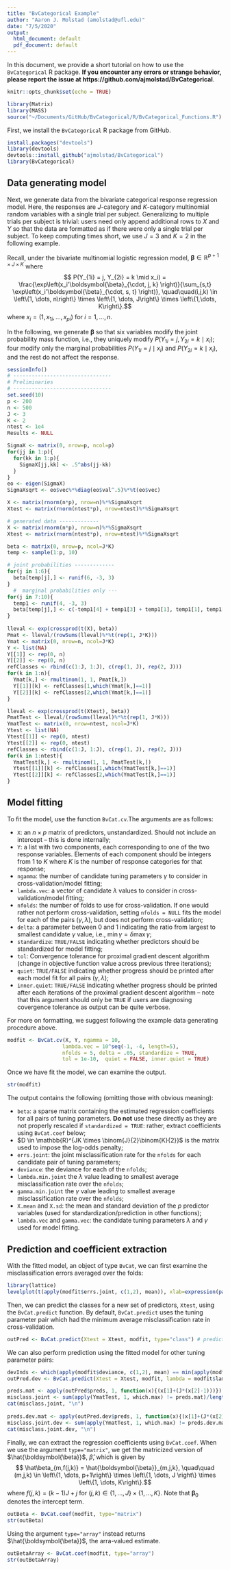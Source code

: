 ```yaml
---
title: "BvCategorical Example"
author: "Aaron J. Molstad (amolstad@ufl.edu)"
date: "7/5/2020"
output:
  html_document: default
  pdf_document: default
---
```

In this document, we provide a short tutorial on how to use the $\texttt{BvCategorical}$ R package. **If you encounter any errors or strange behavior, please report the issue at https://github.com/ajmolstad/BvCategorical**. 
```r
knitr::opts_chunk$set(echo = TRUE)
```

```r
library(Matrix)
library(MASS)
source("~/Documents/GitHub/BvCategorical/R/BvCategorical_Functions.R")
```
First, we install the $\texttt{BvCategorical}$ R package from GitHub. 
```r
install.packages("devtools")
library(devtools)
devtools::install_github("ajmolstad/BvCategorical")
library(BvCategorical)
```
## Data generating model

Next, we generate data from the bivariate categorical response regression model. Here, the responses are $J$-category and $K$-category multinomial random variables with a single trial per subject. Generalizing to multiple trials per subject is trivial: users need only append additional rows to $X$ and $Y$ so that the data are formatted as if there were only a single trial per subject. To keep computing times short, we use $J=3$ and $K=2$ in the following example. 

Recall, under the bivariate multinomial logistic regression model, $\boldsymbol{\beta} \in \mathbb{R}^{p + 1 \times J \times K}$ where 
$$ P(Y_{1i} = j, Y_{2i} = k \mid x_i) = \frac{\exp\left(x_i'\boldsymbol{\beta}_{\cdot, j, k} \right)}{\sum_{s,t} \exp\left(x_i'\boldsymbol{\beta}_{\cdot, s, t} \right)}, \quad\quad(i,j,k) \in \left\{1, \dots, n\right\} \times \left\{1, \dots, J\right\} \times \left\{1,\dots, K\right\}.$$
where $x_i = (1, x_{1i}, \dots, x_{pi})$ for $i=1, \dots, n$. 

In the following, we generate $\boldsymbol{\beta}$ so that six variables modify the joint probability mass function, i.e., they uniquely modify $P(Y_{1i} = j, Y_{2i} = k \mid x_i)$; four modify only the marginal probabilities $P(Y_{1i} = j\mid x_i)$ and $P(Y_{2i} = k \mid x_i)$, and the rest do not affect the response. 


```r
sessionInfo()
# --------------------------------
# Preliminaries
# --------------------------------
set.seed(10)
p <- 200
n <- 500
J <- 3 
K <- 2
ntest <- 1e4
Results <- NULL

SigmaX <- matrix(0, nrow=p, ncol=p)
for(jj in 1:p){
  for(kk in 1:p){
    SigmaX[jj,kk] <- .5^abs(jj-kk)
  }
}
eo <- eigen(SigmaX) 
SigmaXsqrt <- eo$vec%*%diag(eo$val^.5)%*%t(eo$vec)

X <- matrix(rnorm(n*p), nrow=n)%*%SigmaXsqrt
Xtest <- matrix(rnorm(ntest*p), nrow=ntest)%*%SigmaXsqrt

# generated data -------------
X <- matrix(rnorm(n*p), nrow=n)%*%SigmaXsqrt
Xtest <- matrix(rnorm(ntest*p), nrow=ntest)%*%SigmaXsqrt

beta <- matrix(0, nrow=p, ncol=J*K)
temp <- sample(1:p, 10)

# joint probabilities -------------
for(j in 1:6){
  beta[temp[j],] <- runif(6, -3, 3)
}
  #  marginal probabilities only ---
for(j in 7:10){
  temp1 <- runif(4, -3, 3)
  beta[temp[j],] <- c(-temp1[4] + temp1[3] + temp1[1], temp1[1], temp1[2], temp1[3], temp1[4], -temp1[1]+ temp1[4] + temp1[2])
}
  
lleval <- exp(crossprod(t(X), beta))
Pmat <- lleval/(rowSums(lleval)%*%t(rep(1, J*K)))
Ymat <- matrix(0, nrow=n, ncol=J*K)
Y <- list(NA)
Y[[1]] <- rep(0, n)
Y[[2]] <- rep(0, n)
refClasses <- rbind(c(1:J, 1:J), c(rep(1, J), rep(2, J)))
for(k in 1:n){
  Ymat[k,] <- rmultinom(1, 1, Pmat[k,])
  Y[[1]][k] <- refClasses[1,which(Ymat[k,]==1)]
  Y[[2]][k] <- refClasses[2,which(Ymat[k,]==1)]
}

lleval <- exp(crossprod(t(Xtest), beta))
PmatTest <- lleval/(rowSums(lleval)%*%t(rep(1, J*K)))
YmatTest <- matrix(0, nrow=ntest, ncol=J*K)
Ytest <- list(NA)
Ytest[[1]] <- rep(0, ntest)
Ytest[[2]] <- rep(0, ntest)
refClasses <- rbind(c(1:J, 1:J), c(rep(1, J), rep(2, J)))
for(k in 1:ntest){
  YmatTest[k,] <- rmultinom(1, 1, PmatTest[k,])
  Ytest[[1]][k] <- refClasses[1,which(YmatTest[k,]==1)]
  Ytest[[2]][k] <- refClasses[2,which(YmatTest[k,]==1)]
}

```

## Model fitting
To fit the model, use the function $\texttt{BvCat.cv}$.The arguments are as follows:

  - $\texttt{X}$: an $n \times p$ matrix of predictors, unstandardized. Should not include an intercept -- this is done internally;
  - $\texttt{Y}$: a list with two components, each corresponding to one of the two response variables. Elements of each component should be integers from $1$ to $K$ where $K$ is the number of response categories for that response; 
  - $\texttt{ngamma}$: the number of candidate tuning parameters $\gamma$ to consider in cross-validation/model fitting; 
  - $\texttt{lambda.vec}$: a vector of candidate $\lambda$ values to consider in cross-validation/model fitting; 
  - $\texttt{nfolds}$: the number of folds to use for cross-validation. If one would rather not perform cross-validation, setting $\texttt{nfolds = NULL}$ fits the model for each of the pairs $(\gamma, \lambda)$, but does not perform cross-validation; 
  - $\texttt{delta}$: a parameter between 0 and 1 indicating the ratio from largest to smallest candidate $\gamma$ value, i.e., $\min{\gamma} = \delta \max{\gamma}$;
  - $\texttt{standardize}$: $\texttt{TRUE/FALSE}$ indicating whether predictors should be standardized for model fitting;
   - $\texttt{tol}$: Convergence tolerance for proximal gradient descent algorithm (change in objective function value across previous three iterations);
   - $\texttt{quiet}$:  $\texttt{TRUE/FALSE}$ indicating whether progress should be printed after each model fit for all pairs $(\gamma, \lambda)$;
   - $\texttt{inner.quiet}$: $\texttt{TRUE/FALSE}$ indicating whether progress should be printed after each iterations of the proximal gradient descent algorithm -- note that this argument should only be $\texttt{TRUE}$ if users are diagnosing covergence tolerance as output can be quite verbose. 

For more on formatting, we suggest following the example data generating procedure above. 
```r
modfit <- BvCat.cv(X, Y, ngamma = 10, 
                  lambda.vec = 10^seq(-1, -4, length=5), 
                  nfolds = 5, delta = .05, standardize = TRUE, 
                  tol = 1e-10,  quiet = FALSE, inner.quiet = TRUE)
```
Once we have fit the model, we can examine the output. 
```r
str(modfit)
```
The output contains the following (omitting those with obvious meaning):

- $\texttt{beta}:$ a sparse matrix containing the estimated regression coefficients for all pairs of tuning parameters. $\textbf{Do not}$ use these directly as they are not properly rescaled if $\texttt{standardized = TRUE}$: rather, extract coefficients using $\texttt{BvCat.coef}$ below;
- $D \in \mathbb{R}^{JK \times \binom{J}{2}\binom{K}{2}}$ is the matrix used to impose the log-odds penalty;
- $\texttt{errs.joint}$: the joint misclassification rate for the $\texttt{nfolds}$ for each candidate pair of tuning parameters;
- $\texttt{deviance}:$ the deviance for each of the $\texttt{nfolds}$;
- $\texttt{lambda.min.joint}$ the $\lambda$ value leading to smallest average misclassification rate over the $\texttt{nfolds}$;
- $\texttt{gamma.min.joint}$ the $\gamma$ value leading to smallest average misclassification rate over the $\texttt{nfolds}$;
- $\texttt{X.mean}$ and $\texttt{X.sd}$: the mean and standard deviation of the $p$ predictor variables (used for standardization/prediction in other functions);
- $\texttt{lambda.vec}$ and $\texttt{gamma.vec}$: the candidate tuning parameters $\lambda$ and $\gamma$ used for model fitting. 

## Prediction and coefficient extraction
With the fitted model, an object of type $\texttt{BvCat}$, we can first examine the misclassification errors averaged over the folds: 
```r
library(lattice)
levelplot(t(apply(modfit$errs.joint, c(1,2), mean)), xlab=expression(paste(gamma)), ylab=expression(paste(lambda)), main="Cross-validated misclassification rate", col.regions=grey((100:0)/100))
```

Then, we can predict the classes for a new set of predictors, $\texttt{Xtest}$, using the $\texttt{BvCat.predict}$ function. By default, $\texttt{BvCat.predict}$ uses the tuning parameter pair which had the minimum average misclassification rate in cross-validation. 
```r
outPred <- BvCat.predict(Xtest = Xtest, modfit, type="class") # prediction using tuning parameters which minimized classification error
```

We can also perform prediction using the fitted model for other tuning parameter pairs:
```r
devInds <- which(apply(modfit$deviance, c(1,2), mean) == min(apply(modfit$deviance, c(1,2), mean)), arr.ind=TRUE)
outPred.dev <- BvCat.predict(Xtest = Xtest, modfit, lambda = modfit$lambda.vec[devInds[1,1]], gamma = modfit$gamma.vec[devInds[1,2]]) # prediction using tuning parameters which minimized classification error

preds.mat <- apply(outPred$preds, 1, function(x){(x[1]+(J*(x[2]-1)))})
misclass.joint <- sum(apply(YmatTest, 1, which.max) != preds.mat)/length(Ytest[[1]])
cat(misclass.joint, "\n")
  
preds.dev.mat <- apply(outPred.dev$preds, 1, function(x){(x[1]+(J*(x[2]-1)))})
misclass.joint.dev <- sum(apply(YmatTest, 1, which.max) != preds.dev.mat)/length(Ytest[[1]])
cat(misclass.joint.dev, "\n")
```

Finally, we can extract the regression coefficients using $\texttt{BvCat.coef}$. When we use the argument $\texttt{type="matrix"}$, we get the matricized version of $\hat{\boldsymbol{\beta}}$, $\hat\beta$, which is given by
$$ \hat\beta_{m,f(j,k)} = \hat{\boldsymbol{\beta}}_{m,j,k}, \quad\quad (m,j,k) \in \left\{1, \dots, p+1\right\} \times \left\{1, \dots, J \right\} \times \left\{1, \dots, K\right\}.$$
where $f(j,k) = (k-1)J + j$ for $(j,k) \in \left\{1, \dots, J\right\} \times \left\{1, \dots, K\right\}.$ Note that $\boldsymbol{\beta}_0$ denotes the intercept term.

```r
outBeta <- BvCat.coef(modfit, type="matrix")
str(outBeta)
```

Using the argument $\texttt{type="array"}$ instead returns $\hat{\boldsymbol{\beta}}$, the arra-valued estimate. 
```r
outBetaArray <- BvCat.coef(modfit, type="array")
str(outBetaArray)
```



